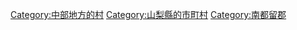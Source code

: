 {{Commonscat|Oshino, Yamanashi}}
{{Catmore}}

{{DEFAULTSORT:Oshino}}
[[Category:中部地方的村|Category:中部地方的村]]
[[Category:山梨縣的市町村|Category:山梨縣的市町村]]
[[Category:南都留郡|Category:南都留郡]]